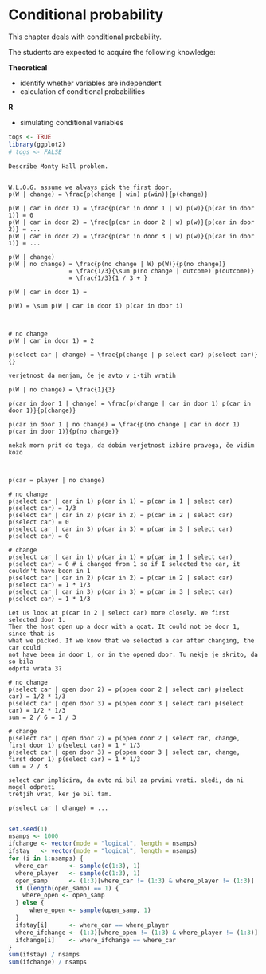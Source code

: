 # Conditional probability {#condprob}

This chapter deals with conditional probability.

The students are expected to acquire the following knowledge:

**Theoretical**

- identify whether variables are independent
- calculation of conditional probabilities

**R**

- simulating conditional variables


```r
togs <- TRUE
library(ggplot2)
# togs <- FALSE
```


```exercise
Describe Monty Hall problem.


```
```solution
W.L.O.G. assume we always pick the first door. 
p(W | change) = \frac{p(change | win) p(win)}{p(change)}

p(W | car in door 1) = \frac{p(car in door 1 | w) p(w)}{p(car in door 1)} = 0
p(W | car in door 2) = \frac{p(car in door 2 | w) p(w)}{p(car in door 2)} = ...
p(W | car in door 2) = \frac{p(car in door 3 | w) p(w)}{p(car in door 1)} = ...

p(W | change)
p(W | no change) = \frac{p(no change | W) p(W)}{p(no change)}
                 = \frac{1/3}{\sum p(no change | outcome) p(outcome)}
                 = \frac{1/3}{1 / 3 + }

p(W | car in door 1) = 
  
p(W) = \sum p(W | car in door i) p(car in door i)



# no change
p(W | car in door 1) = 2

p(select car | change) = \frac{p(change | p select car) p(select car)}{} 

verjetnost da menjam, če je avto v i-tih vratih

p(W | no change) = \frac{1}{3}

p(car in door 1 | change) = \frac{p(change | car in door 1) p(car in door 1)}{p(change)}

p(car in door 1 | no change) = \frac{p(no change | car in door 1) p(car in door 1)}{p(no change)}

nekak morn prit do tega, da dobim verjetnost izbire pravega, če vidim kozo



p(car = player | no change)

# no change
p(select car | car in 1) p(car in 1) = p(car in 1 | select car) p(select car) = 1/3
p(select car | car in 2) p(car in 2) = p(car in 2 | select car) p(select car) = 0
p(select car | car in 3) p(car in 3) = p(car in 3 | select car) p(select car) = 0

# change
p(select car | car in 1) p(car in 1) = p(car in 1 | select car) p(select car) = 0 # i changed from 1 so if I selected the car, it couldn't have been in 1
p(select car | car in 2) p(car in 2) = p(car in 2 | select car) p(select car) = 1 * 1/3
p(select car | car in 3) p(car in 3) = p(car in 3 | select car) p(select car) = 1 * 1/3

Let us look at p(car in 2 | select car) more closely. We first selected door 1.
Then the host open up a door with a goat. It could not be door 1, since that is
what we picked. If we know that we selected a car after changing, the car could
not have been in door 1, or in the opened door. Tu nekje je skrito, da so bila
odprta vrata 3?

# no change
p(select car | open door 2) = p(open door 2 | select car) p(select car) = 1/2 * 1/3
p(select car | open door 3) = p(open door 3 | select car) p(select car) = 1/2 * 1/3
sum = 2 / 6 = 1 / 3

# change
p(select car | open door 2) = p(open door 2 | select car, change, first door 1) p(select car) = 1 * 1/3
p(select car | open door 3) = p(open door 3 | select car, change, first door 1) p(select car) = 1 * 1/3
sum = 2 / 3

select car implicira, da avto ni bil za prvimi vrati. sledi, da ni mogel odpreti
tretjih vrat, ker je bil tam.

p(select car | change) = ... 


```

```r
set.seed(1)
nsamps <- 1000
ifchange <- vector(mode = "logical", length = nsamps)
ifstay   <- vector(mode = "logical", length = nsamps)
for (i in 1:nsamps) {
  where_car      <- sample(c(1:3), 1)
  where_player   <- sample(c(1:3), 1)
  open_samp      <- (1:3)[where_car != (1:3) & where_player != (1:3)]
  if (length(open_samp) == 1) {
    where_open <- open_samp
  } else {
      where_open <- sample(open_samp, 1)
  }
  ifstay[i]      <- where_car == where_player
  where_ifchange <- (1:3)[where_open != (1:3) & where_player != (1:3)]
  ifchange[i]    <- where_ifchange == where_car
}
sum(ifstay) / nsamps
sum(ifchange) / nsamps
```

